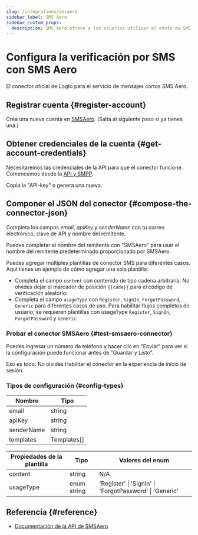 ```yaml
---
slug: /integrations/smsaero
sidebar_label: SMS Aero
sidebar_custom_props:
  description: SMS Aero ofrece a los usuarios utilizar el envío de SMS en 5 minutos sin necesidad de ver el contrato. A los desarrolladores se les ofrece una API conveniente con clases accesibles y soporte de chat 24x7.
---
```



# Configura la verificación por SMS con SMS Aero

El conector oficial de Logto para el servicio de mensajes cortos SMS Aero.

<GuideTip />

## Registrar cuenta \{#register-account}

Crea una nueva cuenta en [SMSAero](https://smsaero.ru/). (Salta al siguiente paso si ya tienes una.)

## Obtener credenciales de la cuenta \{#get-account-credentials}

Necesitaremos las credenciales de la API para que el conector funcione. Comencemos desde
la [API y SMPP](https://smsaero.ru/cabinet/settings/apikey/).

Copia la "API-key" o genera una nueva.

## Componer el JSON del conector \{#compose-the-connector-json}

Completa los campos _email_, _apiKey_ y _senderName_ con tu correo electrónico, clave de API y nombre del remitente.

Puedes completar el nombre del remitente con "SMSAero" para usar el nombre del remitente predeterminado proporcionado por SMSAero.

Puedes agregar múltiples plantillas de conector SMS para diferentes casos. Aquí tienes un ejemplo de cómo agregar una sola plantilla:

- Completa el campo `content` con contenido de tipo cadena arbitraria. No olvides dejar el marcador de posición `{{code}}` para
  el código de verificación aleatorio.
- Completa el campo `usageType` con `Register`, `SignIn`, `ForgotPassword`, `Generic` para diferentes casos de uso.
  Para habilitar flujos completos de usuario, se requieren plantillas con usageType `Register`, `SignIn`, `ForgotPassword` y `Generic`.

### Probar el conector SMSAero \{#test-smsaero-connector}

Puedes ingresar un número de teléfono y hacer clic en "Enviar" para ver si la configuración puede funcionar antes de "Guardar y Listo".

Eso es todo. No olvides <MainSiteUrl href="/connectors/sms-connectors/#enable-phone-number-sign-up-or-sign-in">Habilitar el conector en la experiencia de inicio de sesión</MainSiteUrl>.

### Tipos de configuración \{#config-types}

| Nombre     | Tipo        |
| ---------- | ----------- |
| email      | string      |
| apiKey     | string      |
| senderName | string      |
| templates  | Templates[] |

| Propiedades de la plantilla | Tipo        | Valores del enum                                        |
| --------------------------- | ----------- | ------------------------------------------------------- |
| content                     | string      | N/A                                                     |
| usageType                   | enum string | 'Register' \| 'SignIn' \| 'ForgotPassword' \| 'Generic' |

## Referencia \{#reference}

- [Documentación de la API de SMSAero](https://smsaero.ru/integration/documentation/api/)

